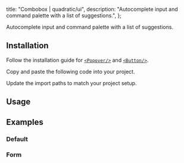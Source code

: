 
  title: "Combobox | quadratic/ui",
  description: "Autocomplete input and command palette with a list of suggestions.",
};

<Title>Combobox</Title>
<Description>Autocomplete input and command palette with a list of suggestions.</Description>
<ComponentPreview id="combobox" />

## Installation
<Steps>

<StepTitle>Follow the installation guide for [`<Popover/>`](/docs/components/primitives/popover#installation) and [`<Button/>`](/docs/components/primitives/button#installation).</StepTitle>

<StepTitle>Copy and paste the following code into your project.</StepTitle>
<StepContent>
<FileSource id="combobox" />
</StepContent>

<StepTitle>Update the import paths to match your project setup.</StepTitle>

</Steps>

## Usage
<FileSource id="comboboxDemo" />

## Examples

### Default
<ComponentPreview id="combobox" />

### Form
<ComponentPreview id="comboboxForm" />

<Footer previousLabel="Collapsible" previousHref="/docs/components/primitives/collapsible" nextLabel="Command" nextHref="/docs/components/composites/command" />
